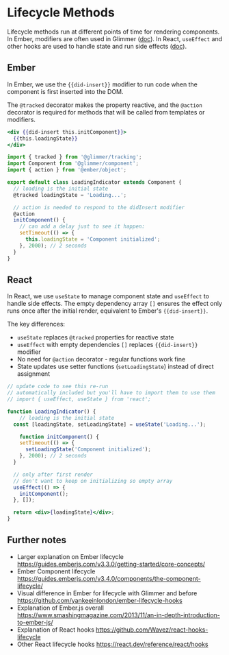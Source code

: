 # Lifecycle Methods

Lifecycle methods run at different points of time for rendering components. In Ember, modifiers are often used in Glimmer ([doc](https://github.com/emberjs/ember-render-modifiers)). In React, `useEffect` and other hooks are used to handle state and run side effects ([doc](https://react.dev/learn/synchronizing-with-effects)).

## Ember 

In Ember, we use the `{{did-insert}}` modifier to run code when the component is first inserted into the DOM. 

The `@tracked` decorator makes the property reactive, and the `@action` decorator is required for methods that will be called from templates or modifiers.

```hbs title="template.hbs"
<div {{did-insert this.initComponent}}>
  {{this.loadingState}}
</div>
```

```js title="component.js" showLineNumbers
import { tracked } from '@glimmer/tracking';
import Component from '@glimmer/component';
import { action } from '@ember/object';

export default class LoadingIndicator extends Component {
  // loading is the initial state
  @tracked loadingState = 'Loading...';

  // action is needed to respond to the didInsert modifier
  @action
  initComponent() {
    // can add a delay just to see it happen: 
    setTimeout(() => {
      this.loadingState = 'Component initialized';
    }, 2000); // 2 seconds
  }
}
```

## React 

In React, we use `useState` to manage component state and `useEffect` to handle side effects. The empty dependency array `[]` ensures the effect only runs once after the initial render, equivalent to Ember's `{{did-insert}}`.

The key differences:
- `useState` replaces `@tracked` properties for reactive state
- `useEffect` with empty dependencies `[]` replaces `{{did-insert}}` modifier
- No need for `@action` decorator - regular functions work fine
- State updates use setter functions (`setLoadingState`) instead of direct assignment

```jsx title="component.js" live
// update code to see this re-run
// automatically included but you'll have to import them to use them
// import { useEffect, useState } from 'react';

function LoadingIndicator() {
	// loading is the initial state
  const [loadingState, setLoadingState] = useState('Loading...');

	function initComponent() {
    setTimeout(() => {
      setLoadingState('Component initialized');
    }, 2000); // 2 seconds
  }

  // only after first render
  // don't want to keep on initializing so empty array
  useEffect(() => {
    initComponent();
  }, []);

  return <div>{loadingState}</div>;
}
```

## Further notes

- Larger explanation on Ember lifecycle https://guides.emberjs.com/v3.3.0/getting-started/core-concepts/
- Ember Component lifecycle https://guides.emberjs.com/v3.4.0/components/the-component-lifecycle/
- Visual difference in Ember for lifecycle with Glimmer and before https://github.com/yankeeinlondon/ember-lifecycle-hooks
- Explanation of Ember.js overall https://www.smashingmagazine.com/2013/11/an-in-depth-introduction-to-ember-js/
- Explanation of React hooks https://github.com/Wavez/react-hooks-lifecycle
- Other React lifecycle hooks https://react.dev/reference/react/hooks